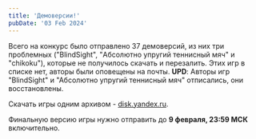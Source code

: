 ```yaml
---
title: 'Демоверсии!'
pubDate: '03 Feb 2024'
---
```



Всего на конкурс было отправлено 37 демоверсий, из них три проблемных ("BlindSight", "Абсолютно упругий теннисный мяч" и "chikoku"),
которые не получилось скачать и перезалить. Этих игр в списке нет, авторы были оповещены на почты.
**UPD**: Авторы игр "BlindSight" и "Абсолютно упругий теннисный мяч" отписались, они восстановлены.

Скачать игры одним архивом - [disk.yandex.ru](https://disk.yandex.ru/d/b9Qob05rWhDY3w).

Финальную версию игры нужно отправить до **9 февраля, 23:59 МСК** включительно.

<GamesData />
